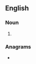 ==English==

===Noun===
{{head|en|noun form}}

# {{plural of|torc|lang=en}}

===Anagrams===
* {{anagrams|en|a=corst|COTRs|crost|ctors}}
